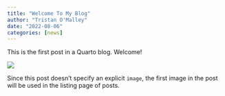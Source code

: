 ```yaml
---
title: "Welcome To My Blog"
author: "Tristan O'Malley"
date: "2022-08-06"
categories: [news]
---
```


This is the first post in a Quarto blog. Welcome!

![](thumbnail.jpg)

Since this post doesn't specify an explicit `image`, the first image in the post will be used in the listing page of posts.
